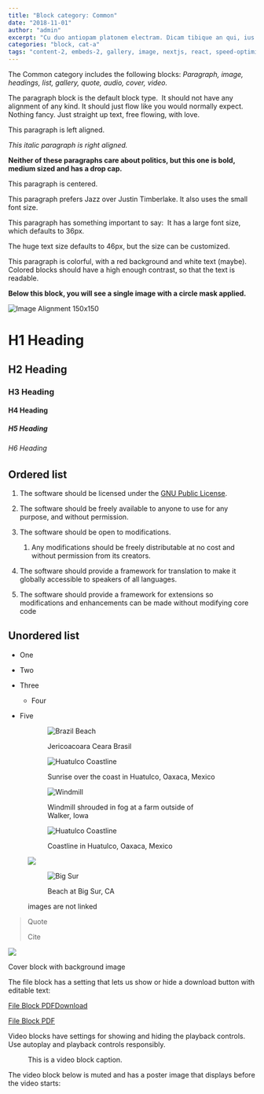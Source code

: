 ```yaml
---
title: "Block category: Common"
date: "2018-11-01"
author: "admin"
excerpt: "Cu duo antiopam platonem electram. Dicam tibique an qui, ius ut integre rationibus, ad eos facilisi voluptatibus. Has et impetus labitur, ea duo laoreet sententiae. Hendrerit efficiendi voluptatibus has ea, corrumpit democritum eu sea"
categories: "block, cat-a"
tags: "content-2, embeds-2, gallery, image, nextjs, react, speed-optimization, video"
---
```


The Common category includes the following blocks: _Paragraph, image, headings, list, gallery, quote, audio, cover, video._

The paragraph block is the default block type.  It should not have any alignment of any kind. It should just flow like you would normally expect. Nothing fancy. Just straight up text, free flowing, with love.

This paragraph is left aligned.

_This italic paragraph is right aligned._

**Neither of these paragraphs care about politics, but this one is bold, medium sized and has a drop cap.**

This paragraph is centered.

This paragraph prefers Jazz over Justin Timberlake. It also uses the small font size.

This paragraph has something important to say:  It has a large font size, which defaults to 36px.

The huge text size defaults to 46px, but the size can be customized.

This paragraph is colorful, with a red background and white text (maybe). Colored blocks should have a high enough contrast, so that the text is readable.

**Below this block, you will see a single image with a circle mask applied.**

![Image Alignment 150x150](/images/image-alignment-150x150-1.jpg)

# H1 Heading

## H2 Heading

### H3 Heading

#### H4 Heading

##### H5 Heading

###### H6 Heading

## Ordered list

1. The software should be licensed under the [GNU Public License](http://www.gnu.org/copyleft/gpl.html).

3. The software should be freely available to anyone to use for any purpose, and without permission.

5. The software should be open to modifications.
    1. Any modifications should be freely distributable at no cost and without permission from its creators.

7. The software should provide a framework for translation to make it globally accessible to speakers of all languages.

9. The software should provide a framework for extensions so modifications and enhancements can be made without modifying core code

## Unordered list

- One

- Two

- Three
    - Four

- Five

<figure>

<figure>

![Brazil Beach](/images/img_0747.jpg)

<figcaption>

Jericoacoara Ceara Brasil

</figcaption>

</figure>

<figure>

![Huatulco Coastline](/images/img_0513-1.jpg)

<figcaption>

Sunrise over the coast in Huatulco, Oaxaca, Mexico

</figcaption>

</figure>

<figure>

![Windmill](/images/windmill.jpg)

<figcaption>

Windmill shrouded in fog at a farm outside of Walker, Iowa

</figcaption>

</figure>

<figure>

![Huatulco Coastline](/images/img_0767.jpg)

<figcaption>

Coastline in Huatulco, Oaxaca, Mexico

</figcaption>

</figure>

![](/images/dsc20040724_152504_532.jpg)

<figure>

![Big Sur](/images/michelle_049.jpg)

<figcaption>

Beach at Big Sur, CA

</figcaption>

</figure>

<figcaption>

images are not linked

</figcaption>



</figure>

> Quote
> 
> Cite

![](/images/dsc04563.jpg)

Cover block with background image

The file block has a setting that lets us show or hide a download button with editable text:

[File Block PDF](https://wpthemetestdata.files.wordpress.com/2018/11/file_block.pdf)[Download](https://wpthemetestdata.files.wordpress.com/2018/11/file_block.pdf)

[File Block PDF](https://wpthemetestdata.files.wordpress.com/2018/11/file_block.pdf)

Video blocks have settings for showing and hiding the playback controls. Use autoplay and playback controls responsibly.

<figure>

<figcaption>

This is a video block caption.

</figcaption>



</figure>

The video block below is muted and has a poster image that displays before the video starts:
